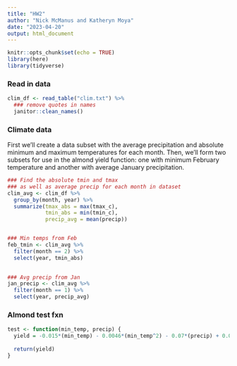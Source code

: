 ```yaml
---
title: "HW2"
author: "Nick McManus and Katheryn Moya"
date: "2023-04-20"
output: html_document
---
```


```r
knitr::opts_chunk$set(echo = TRUE)
library(here)
library(tidyverse)
```

### Read in data
```r
clim_df <- read_table("clim.txt") %>% 
  ### remove quotes in names
  janitor::clean_names()

```

### Climate data 

First we'll create a data subset with the average precipitation and absolute minimum and maximum temperatures for each month. Then, we'll form two subsets for use in the almond yield function: one with minimum February temperature and another with average January precipitation.
```r
### Find the absolute tmin and tmax
### as well as average precip for each month in dataset
clim_avg <- clim_df %>% 
  group_by(month, year) %>% 
  summarize(tmax_abs = max(tmax_c),
            tmin_abs = min(tmin_c),
            precip_avg = mean(precip))


### Min temps from Feb
feb_tmin <- clim_avg %>% 
  filter(month == 2) %>% 
  select(year, tmin_abs)
  

### Avg precip from Jan
jan_precip <- clim_avg %>% 
  filter(month == 1) %>% 
  select(year, precip_avg)
```





### Almond test fxn
```r

test <- function(min_temp, precip) {
  yield = -0.015*(min_temp) - 0.0046*(min_temp^2) - 0.07*(precip) + 0.0043*(precip^2) + 0.28
  
  return(yield)
}
```












